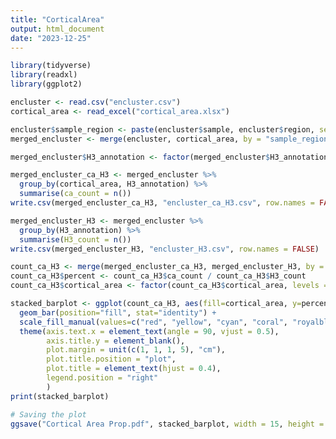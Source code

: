 ```yaml
---
title: "CorticalArea"
output: html_document
date: "2023-12-25"
---
```


```r
library(tidyverse)
library(readxl)
library(ggplot2)

encluster <- read.csv("encluster.csv")
cortical_area <- read_excel("cortical_area.xlsx")
```

```r
encluster$sample_region <- paste(encluster$sample, encluster$region, sep = "-")
merged_encluster <- merge(encluster, cortical_area, by = "sample_region")
```

```r
merged_encluster$H3_annotation <- factor(merged_encluster$H3_annotation, levels = c("EN-ET-SP-early1", "EN-ET-SP-early2", "EN-ET-SP-early3", "EN-ET-L6-early4", "EN-ET-SP-2", "EN-ET-SP-A", "EN-ET-L5-1", "EN-ET-L6-A", "EN-ET-SP-3", "EN-ET-SP-4", "EN-ET-L6-early3", "EN-ET-SP-P2", "EN-ET-SP-1", "EN-ET-SP-5", "EN-ET-L6-early5", "EN-ET-SP-P1", "EN-ET-L6-early2", "EN-ET-SP-early4", "EN-ET-SP-early5", "EN-ET-L6-early1", "EN-ET-L5/6", "EN-ET-L6-P", "EN-ET-SP-V1T1", "EN-ET-SP-V1T2", "EN-ET-L6-V1", "EN-IT-L3/4-1", "EN-IT-L2/3-A2", "EN-IT-L3-A", "EN-IT-L4/5-1", "EN-IT-L4/5-early", "EN-IT-L2/3-A1", "EN-IT-L6-2", "EN-IT-L4-A", "EN-IT-L5-1", "EN-IT-L5/6-P", "EN-IT-L4-late", "EN-IT-L6-1", "EN-IT-L4/5-late", "EN-IT-Hip", "EN-IT-L3-late", "EN-IT-L3/4-early", "EN-IT-L3/4-T", "EN-IT-L3/4-P2", "EN-IT-L4-1", "EN-IT-L3-V1", "EN-IT-L4-V1", "EN-IT-L3/4-P", "EN-IT-L6-late", "EN-IT-L3-P", "EN-IZ-2", "EN-IZ-3", "EN-oSVZ-1", "EN-IZ-1", "EN-L2-2", "En-oSVZ-2", "EN-L2-3", "EN-L2-1", "EN-L2-4"))
```

```r
merged_encluster_ca_H3 <- merged_encluster %>%
  group_by(cortical_area, H3_annotation) %>%
  summarise(ca_count = n())
write.csv(merged_encluster_ca_H3, "encluster_ca_H3.csv", row.names = FALSE)

merged_encluster_H3 <- merged_encluster %>%
  group_by(H3_annotation) %>%
  summarise(H3_count = n())
write.csv(merged_encluster_H3, "encluster_H3.csv", row.names = FALSE)
```

```r
count_ca_H3 <- merge(merged_encluster_ca_H3, merged_encluster_H3, by = "H3_annotation")
count_ca_H3$percent <- count_ca_H3$ca_count / count_ca_H3$H3_count
count_ca_H3$cortical_area <- factor(count_ca_H3$cortical_area, levels = c("PFC", "PMC/M1", "Par", "Temp", "Occi"))
```

```r
stacked_barplot <- ggplot(count_ca_H3, aes(fill=cortical_area, y=percent, x=H3_annotation)) + 
  geom_bar(position="fill", stat="identity") +
  scale_fill_manual(values=c("red", "yellow", "cyan", "coral", "royalblue")) +
  theme(axis.text.x = element_text(angle = 90, vjust = 0.5),
        axis.title.y = element_blank(),
        plot.margin = unit(c(1, 1, 1, 5), "cm"),
        plot.title.position = "plot",
        plot.title = element_text(hjust = 0.4),
        legend.position = "right"
        ) 
print(stacked_barplot)
```

```r
# Saving the plot
ggsave("Cortical Area Prop.pdf", stacked_barplot, width = 15, height = 3.8, units = "in")
```

